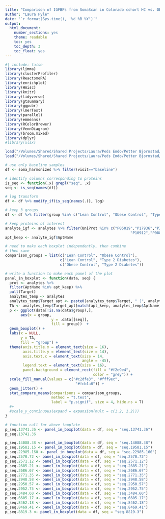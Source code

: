 ```yaml
---
title: "Comparison of IGFBPs from SomaScan in Colorado cohort HC vs. OB vs. T2D"
author: "Laura Pyle"
date: "`r format(Sys.time(), '%d %B %Y')`"
output:
  html_document:
    number_sections: yes
    theme: readable
    toc: yes
    toc_depth: 3
    toc_float: yes
---
```


```r
#| include: false
library(limma)
library(clusterProfiler)
library(ReactomePA)
library(enrichplot)
library(Hmisc)
library(knitr)
library(tidyverse)
library(gtsummary)
library(ggpubr)
library(lmerTest)
library(parallel)
library(emmeans)
library(RColorBrewer)
library(VennDiagram)
library(broom.mixed)
library(dplyr)
#library(xlsx)
```

```r
load("/Volumes/Shared/Shared Projects/Laura/Peds Endo/Petter Bjornstad/Data Harmonization/Harmonized SomaScan/soma_harmonized.RData")
load("/Volumes/Shared/Shared Projects/Laura/Peds Endo/Petter Bjornstad/Data Harmonization/Harmonized SomaScan/analytes.RData")

# use only baseline samples
df <- soma_harmonized %>% filter(visit=="baseline")

# identify columns corresponding to proteins
is_seq <- function(.x) grepl("seq", .x)
seq <- is_seq(names(df))

# log transform
df <- df %>% modify_if(is_seq(names(.)), log)

# keep 3 groups
df <- df %>% filter(group %in% c("Lean Control", "Obese Control", "Type 2 Diabetes"))

# keep proteins of interest
analyte_igf <- analytes %>% filter(UniProt %in% c("P05019","P17936","P35858","P01241","P18065","P22692","P24593",
                                                         "P10912","P08833","P24592","P01019"))
apt_keep <- analyte_igf$AptName


```

```r
# need to make each boxplot independently, then combine
# then save
comparison_groups = list(c("Lean Control", "Obese Control"),
                         c("Lean Control", "Type 2 Diabetes"),
                         c("Obese Control", "Type 2 Diabetes"))

# write a function to make each panel of the plot
panel_in_boxplot <- function(data, seq) {
  prot <- analytes %>%
  filter(AptName %in% apt_keep) %>%
  pull(Target)
  analytes_temp <- analytes
  analytes_temp$Target_apt <- paste0(analytes_temp$Target, " (", analytes_temp$AptName, ")")
  TA <- analytes_temp$Target_apt[match(apt_keep, analytes_temp$AptName)]  
  p <- ggplot(data[!is.na(data$group),],
       aes(x = group,
                     y = .data[[seq]],
                     fill = group))  +
  geom_boxplot() +  
  labs(x = NULL,
       y = TA,
       fill = "group") + 
  theme(axis.title.x = element_text(size = 16),
        axis.title.y = element_text(size = 14),
        axis.text.x = element_text(size = 14,
                                   angle = -45), 
        legend.text = element_text(size = 16),
        panel.background = element_rect(fill = "#f2e9e4",
                                        color = "grey")) + 
  scale_fill_manual(values = c("#c2dfe3", "#fff9ec",
                                "#fcb1a6")) +
  geom_jitter() +
  stat_compare_means(comparisons = comparison_groups,
                     method = "t.test",
                     label = "p.signif", size = 4, hide.ns = T)   
  #+ 
  #scale_y_continuous(expand = expansion(mult = c(1.2, 1.2)))
}

# function call for above template
p_seq.13741.36 <- panel_in_boxplot(data = df, seq = "seq.13741.36")
p_seq.13741.36

p_seq.14088.38 <- panel_in_boxplot(data = df, seq = "seq.14088.38")
p_seq.19581.15 <- panel_in_boxplot(data = df, seq = "seq.19581.15")
p_seq.22985.160 <- panel_in_boxplot(data = df, seq = "seq.22985.160")
p_seq.2570.72 <- panel_in_boxplot(data = df, seq = "seq.2570.72")
p_seq.2571.12 <- panel_in_boxplot(data = df, seq = "seq.2571.12")
p_seq.2685.21 <- panel_in_boxplot(data = df, seq = "seq.2685.21")
p_seq.2686.67 <- panel_in_boxplot(data = df, seq = "seq.2686.67")
p_seq.2771.35 <- panel_in_boxplot(data = df, seq = "seq.2771.35")
p_seq.2948.58 <- panel_in_boxplot(data = df, seq = "seq.2948.58")
p_seq.2950.57 <- panel_in_boxplot(data = df, seq = "seq.2950.57")
p_seq.2952.75 <- panel_in_boxplot(data = df, seq = "seq.2952.75")
p_seq.3484.60 <- panel_in_boxplot(data = df, seq = "seq.3484.60")
p_seq.6605.17 <- panel_in_boxplot(data = df, seq = "seq.6605.17")
p_seq.8462.18 <- panel_in_boxplot(data = df, seq = "seq.8462.18")
p_seq.8469.41 <- panel_in_boxplot(data = df, seq = "seq.8469.41")
p_seq.8819.3 <- panel_in_boxplot(data = df, seq = "seq.8819.3")
```

